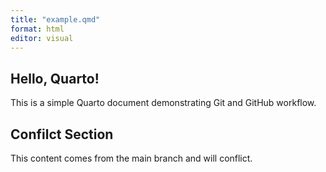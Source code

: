 ```yaml
---
title: "example.qmd"
format: html
editor: visual
---
```


## Hello, Quarto!
This is a simple Quarto document demonstrating Git and GitHub workflow.

## Confilct Section
This content comes from the main branch and will conflict.



